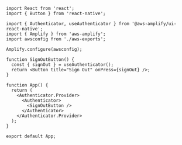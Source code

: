 ```tsx{18}
import React from 'react';
import { Button } from 'react-native';

import { Authenticator, useAuthenticator } from '@aws-amplify/ui-react-native';
import { Amplify } from 'aws-amplify';
import awsconfig from './aws-exports';

Amplify.configure(awsconfig);

function SignOutButton() {
  const { signOut } = useAuthenticator();
  return <Button title="Sign Out" onPress={signOut} />;
}

function App() {
  return (
    <Authenticator.Provider>
      <Authenticator>
        <SignOutButton />
      </Authenticator>
    </Authenticator.Provider>
  );
}

export default App;
```
